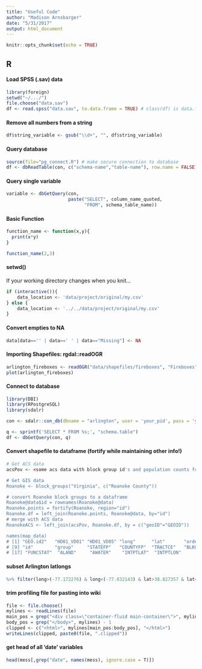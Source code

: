 ```yaml
---
title: "Useful Code"
author: "Madison Arnsbarger"
date: "5/31/2017"
output: html_document
---
```


```r
knitr::opts_chunk$set(echo = TRUE)
```

## R
#### Load SPSS (.sav) data
```r
library(foreign)
setwd("~/.../")
file.choose("data.sav")
df <- read.spss("data.sav", to.data.frame = TRUE) # class(df) is data.frame

```

#### Remove all numbers from a string
```r
df$string_variable <- gsub("\\d+", "", df$string_variable)
```

#### Query database
```r
source(file="pg_connect.R") # make secure connection to database
df <- dbReadTable(con, c("schema-name","table-name"), row.name = FALSE)
```

#### Query single variable
```r
variable <- dbGetQuery(con,
                       paste("SELECT", column_name_quoted,
                             "FROM", schema_table_name))
```

#### Basic Function 
```r
function_name <- function(x,y){
  print(x*y)
}

function_name(2,3)
```

#### setwd()
If your working directory changes when you knit...
```r
if (interactive()){
    data_location <- 'data/project/original/my.csv'
} else {
    data_location <- '../../data/project/original/my.csv'
}
```

#### Convert empties to NA
```r
data[data=='' | data==' ' | data=="Missing"] <- NA
```


#### Importing Shapefiles: rgdal::readOGR
```r
arlington_fireboxes <- readOGR("data/shapefiles/fireboxes", "Fireboxes")
plot(arlington_fireboxes)
```


#### Connect to database
```r
library(DBI)
library(RPostgreSQL)
library(sdalr)

con <- sdalr::con_db(dbname = "arlington", user = 'your_pid', pass = 'your_password')

q <- sprintf('SELECT * FROM %s;', "schema.table")
df <- dbGetQuery(con, q)
```
#### Convert shapefile to dataframe (fortify while maintaining other info!)
```r
# Get ACS data
acsPov <- <some acs data with block group id's and population counts for Roanoke>

# Get GIS data
Roanoke <- block_groups("Virginia", c("Roanoke County"))

# convert Roanoke block groups to a dataframe
Roanoke@data$id = rownames(Roanoke@data)
Roanoke.points = fortify(Roanoke, region="id")
Roanoke.df = left_join(Roanoke.points, Roanoke@data, by="id")
# merge with ACS data
RoanokeACS <- left_join(acsPov, Roanoke.df, by = c("geoID"="GEOID"))

names(map_data)
# [1] "GEO.id2"   "HD01_VD01" "HD01_VD05" "long"      "lat"       "order"     "hole"      "piece"
# [9] "id"        "group"     "STATEFP"   "COUNTYFP"  "TRACTCE"   "BLKGRPCE"  "NAMELSAD"  "MTFCC"    
# [17] "FUNCSTAT"  "ALAND"     "AWATER"    "INTPTLAT"  "INTPTLON"
```
#### subset Arlington latlongs
```r
%>% filter(long>(-77.172276) & long<(-77.032143) & lat>38.827357 & lat<38.934343)
```

#### trim profiling file for pasting into wiki
```r
file <- file.choose()
mylines <- readLines(file)
main_pos = grep("<div class=\"container-fluid main-container\">", mylines)
body_pos = grep("</body>", mylines) - 1
clipped <- c("<html>", mylines[main_pos:body_pos], "</html>")
writeLines(clipped, paste0(file, ".clipped"))
```

#### get head of all 'date' variables
```r
head(mess[,grep("date", names(mess), ignore.case = T)])
```
